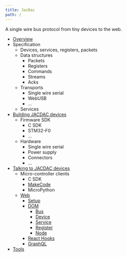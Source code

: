 ```yaml
---
title: JacDac
path: /
---
```


A single wire bus protocol from tiny devices to the web.

* [Overview](/overview)
* Specification
    * Devices, services, registers, packets
    * Data structures
        * Packets
        * Registers
        * Commands
        * Streams
        * Acks
    * Transports
        * Single wire serial
        * WebUSB
        * ...
    * Services
* [Building JACDAC devices](/servers)
    * Firmware SDK
        * C SDK
        * STM32-F0
        * ...
    * Hardware
        * Single wire serial
        * Power supply
        * Connectors
        * ...
* [Talking to JACDAC devices](/clients)
    * Micro-controller clients
        * C SDK
        * [MakeCode](/clients/hardware/makecode)
        * MicroPython
    * [Web](/clients/web)
        * [Setup](/clients/web/setup)
        * [DOM](/clients/web/dom)
            * [Bus](/clients/web/dom/bus)
            * [Device](/clients/web/dom/device)
            * [Service](/clients/web/dom/service)
            * [Register](/clients/web/dom/register)
            * [Node](/clients/web/dom/node)
        * [React Hooks](/clients/web/react)
        * [GraphQL](/clients/web/graphql)
* [Tools](/tools)
